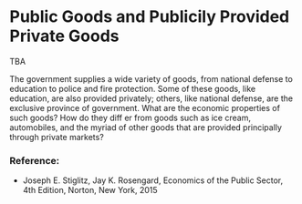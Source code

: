 # Public Goods and Publicily Provided Private Goods

TBA

The government supplies a wide variety of goods, from national defense to education to police and fire protection. Some of these goods, like education, are also provided privately; others, like national defense, are the exclusive province of government. What are the economic properties of such goods? How do they diff er from goods such as ice cream, automobiles, and the myriad of other goods that are provided principally through private markets?

### Reference:

-   Joseph E. Stiglitz, Jay K. Rosengard, Economics of the Public Sector, 4th Edition, Norton, New York, 2015
